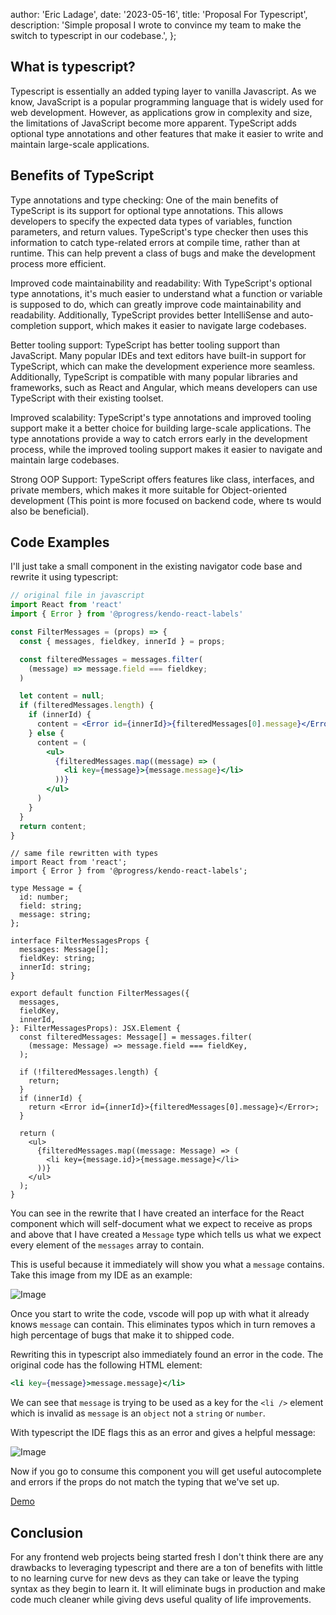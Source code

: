
  author: 'Eric Ladage',
  date: '2023-05-16',
  title: 'Proposal For Typescript',
  description:
    'Simple proposal I wrote to convince my team to make the switch to typescript in our codebase.',
};


## What is typescript?

Typescript is essentially an added typing layer to vanilla Javascript. As we know, JavaScript is a popular programming language that is widely used for web development. However, as applications grow in complexity and size, the limitations of JavaScript become more apparent. TypeScript adds optional type annotations and other features that make it easier to write and maintain large-scale applications.

## Benefits of TypeScript

Type annotations and type checking: One of the main benefits of TypeScript is its support for optional type annotations. This allows developers to specify the expected data types of variables, function parameters, and return values. TypeScript's type checker then uses this information to catch type-related errors at compile time, rather than at runtime. This can help prevent a class of bugs and make the development process more efficient.

Improved code maintainability and readability: With TypeScript's optional type annotations, it's much easier to understand what a function or variable is supposed to do, which can greatly improve code maintainability and readability. Additionally, TypeScript provides better IntelliSense and auto-completion support, which makes it easier to navigate large codebases.

Better tooling support: TypeScript has better tooling support than JavaScript. Many popular IDEs and text editors have built-in support for TypeScript, which can make the development experience more seamless. Additionally, TypeScript is compatible with many popular libraries and frameworks, such as React and Angular, which means developers can use TypeScript with their existing toolset.

Improved scalability: TypeScript's type annotations and improved tooling support make it a better choice for building large-scale applications. The type annotations provide a way to catch errors early in the development process, while the improved tooling support makes it easier to navigate and maintain large codebases.

Strong OOP Support: TypeScript offers features like class, interfaces, and private members, which makes it more suitable for Object-oriented development (This point is more focused on backend code, where ts would also be beneficial).

## Code Examples

I'll just take a small component in the existing navigator code base and rewrite it using typescript:

```jsx
// original file in javascript
import React from 'react'
import { Error } from '@progress/kendo-react-labels'

const FilterMessages = (props) => {
  const { messages, fieldkey, innerId } = props;

  const filteredMessages = messages.filter(
    (message) => message.field === fieldkey;
  )

  let content = null;
  if (filteredMessages.length) {
    if (innerId) {
      content = <Error id={innerId}>{filteredMessages[0].message}</Error>
    } else {
      content = (
        <ul>
          {filteredMessages.map((message) => (
            <li key={message}>{message.message}</li>
          ))}
        </ul>
      )
    }
  }
  return content;
}
```

```tsx
// same file rewritten with types
import React from 'react';
import { Error } from '@progress/kendo-react-labels';

type Message = {
  id: number;
  field: string;
  message: string;
};

interface FilterMessagesProps {
  messages: Message[];
  fieldKey: string;
  innerId: string;
}

export default function FilterMessages({
  messages,
  fieldKey,
  innerId,
}: FilterMessagesProps): JSX.Element {
  const filteredMessages: Message[] = messages.filter(
    (message: Message) => message.field === fieldKey,
  );

  if (!filteredMessages.length) {
    return;
  }
  if (innerId) {
    return <Error id={innerId}>{filteredMessages[0].message}</Error>;
  }

  return (
    <ul>
      {filteredMessages.map((message: Message) => (
        <li key={message.id}>{message.message}</li>
      ))}
    </ul>
  );
}
```

You can see in the rewrite that I have created an interface for the React component which will self-document what we expect to receive as props and above that I have created a `Message` type which tells us what we expect every element of the `messages` array to contain.

This is useful because it immediately will show you what a `message` contains. Take this image from my IDE as an example:

![Image](https://user-images.githubusercontent.com/121046841/211629330-9df986fc-f230-4c6b-93ff-9eb8bc685e55.png)

Once you start to write the code, vscode will pop up with what it already knows `message` can contain. This eliminates typos which in turn removes a high percentage of bugs that make it to shipped code.

Rewriting this in typescript also immediately found an error in the code. The original code has the following HTML element:

```jsx
<li key={message}>message.message}</li>
```

We can see that `message` is trying to be used as a key for the `<li />` element which is invalid as `message` is an `object` not a `string` or `number`.

With typescript the IDE flags this as an error and gives a helpful message:

![Image](https://user-images.githubusercontent.com/121046841/211632184-26080765-bf34-4fab-b116-172fccdab120.png)

Now if you go to consume this component you will get useful autocomplete and errors if the props do not match the typing that we've set up.

[Demo](https://user-images.githubusercontent.com/121046841/211636315-0510ad29-96ea-4364-b396-797ffa09ab47.mp4)

## Conclusion

For any frontend web projects being started fresh I don't think there are any drawbacks to leveraging typescript and there are a ton of benefits with little to no learning curve for new devs as they can take or leave the typing syntax as they begin to learn it. It will eliminate bugs in production and make code much cleaner while giving devs useful quality of life improvements.
